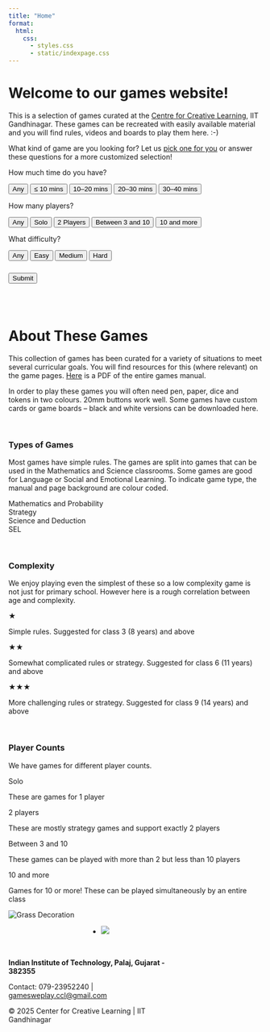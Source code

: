```yaml
---
title: "Home"
format:
  html:
    css: 
      - styles.css
      - static/indexpage.css
---
```


# **Welcome to our games website!**
This is a selection of games curated at the [Centre for Creative Learning](https://ccl.iitgn.ac.in), IIT Gandhinagar. These games can be recreated with easily available material and you will find rules, videos and boards to play them here. :-) \

What kind of game are you looking for? Let us <a href="#" id="lucky-link">pick one for you</a> or answer these questions for a more customized selection! \


```{=html}
<form id="game-filter" style="background: transparent">
  
  <div class="form-group">
    <p class="question-label">How much time do you have?</p>
    <div class="button-group" data-name="time">
      <button type="button" value="" class="selected">Any</button>
      <button type="button" value="10">≤ 10 mins</button>
      <button type="button" value="20">10–20 mins</button>
      <button type="button" value="30">20–30 mins</button>
      <button type="button" value="40">30–40 mins</button>
    </div>
  </div>

  <div class="form-group">
    <p class="question-label">How many players?</p>
    <div class="button-group" data-name="players">
      <button type="button" value="" class="selected">Any</button>
      <button type="button" value="1">Solo</button>
      <button type="button" value="2">2 Players</button>
      <button type="button" value="4">Between 3 and 10</button>
      <button type="button" value="10">10 and more</button>
    </div>
  </div>

  <div class="form-group">
    <p class="question-label">What difficulty?</p>
    <div class="button-group" data-name="difficulty">
      <button type="button" value="" class="selected">Any</button>
      <button type="button" value="easy">Easy</button>
      <button type="button" value="medium">Medium</button>
      <button type="button" value="hard">Hard</button>
    </div>
  </div>

  <div class="form-actions" style="margin-top: 1.5rem;">
    <button type="submit" id="find-button">Submit</button>
  </div>

</form>

<div id="results" style="display: none;">
  <p id="results-content"></p>
</div>
<div id="random-from-filtered-container" style="display: none; text-align: center; margin-top: 1rem;">
  <button id="filtered-random-btn" class="lucky-btn">Pick random from these</button>
</div>

<script src="static/indexpage.js"></script>
```
 
\
\

# **About These Games**
This collection of games has been curated for a variety of situations to meet several curricular goals. You will find resources for this (where relevant) on the game pages. [Here](https://drive.google.com/file/d/1hCDHz6vS9PuA_KgVw0_3o5RFWZhisK7U/view?usp=sharing) is a PDF of the entire games manual. 

In order to play these games you will often need pen, paper, dice and tokens in two colours. 20mm buttons work well. Some games have custom cards or game boards – black and white versions can be downloaded here. \

\

### Types of Games
Most games have simple rules. The games are split into games that can be used in the Mathematics and Science classrooms. Some games are good for Language or Social and Emotional Learning. To indicate game type, the manual and page background are colour coded. \


<span class="color-box" style="background-color: rgb(240, 136, 75);"></span> Mathematics and Probability \
<span class="color-box" style="background-color: #f7ee4c;"></span> Strategy \
<span class="color-box" style="background-color: #b3d34a;"></span> Science and Deduction \
<span class="color-box" style="background-color: #8cd6ea;"></span> SEL \


\

### Complexity
We enjoy playing even the simplest of these so a low complexity game is not just for primary school. However here is a rough correlation between age and complexity.

<!-- We catergorize each game in terms of Complexity. A higher complexity simply means that the rules are more intricate. Each game, regardless of complexity is meant to be enjoyed and played by all. -->

::: {.about-info-grid}
::: {.label}
★
:::
::: {.desc}
Simple rules. Suggested for class 3 (8 years) and above
:::
::: {.label}
★★
:::
::: {.desc}
Somewhat complicated rules or strategy. Suggested for class 6 (11 years) and above
:::
::: {.label}
★★★
:::
::: {.desc}
More challenging rules or strategy. Suggested for class 9 (14 years) and above
:::
:::


\

### Player Counts

We have games for different player counts.


::: {.about-info-grid}
::: {.label}
Solo
:::
::: {.desc}
These are games for 1 player
:::
::: {.label}
2 players
:::
::: {.desc}
These are mostly strategy games and support exactly 2 players
:::
::: {.label}
Between 3 and 10
:::
::: {.desc}
These games can be played with more than 2 but less than 10 players
:::
::: {.label}
10 and more
:::
::: {.desc}
Games for 10 or more! These can be played simultaneously by an entire class
:::
:::



```{=html}
<footer class="footer" style="width=100%;">
  <div class="footer-graphic">
    <img src="static/backgrounds/grass.svg" alt="Grass Decoration">
  </div>

  <div class="nav-footer">

    <div class="nav-footer-left">
      <ul class="footer-items list-unstyled">
        <!-- <li class="nav-item compact" style="margin-right: 1rem;">
          <a href="https://youtube.com/" target="_blank" rel="noopener noreferrer">
            <img src="https://upload.wikimedia.org/wikipedia/commons/0/09/YouTube_full-color_icon_%282017%29.svg" alt="Youtube Logo" class="footer-logo youtube-logo">
          </a>
        </li> -->
        <li class="nav-item compact" style="margin-left: 10rem;">
          <a href="https://iitgn.ac.in/" target="_blank" rel="noopener noreferrer">
            <img src="static/images/iitgn_logo.png" class="footer-logo">
          </a>
        </li>
      </ul>
    </div>

    <div class="nav-footer-center">
      &nbsp;
    </div>

    <div class="nav-footer-right" style="margin-right: 10rem;">
      <p><strong>Indian Institute of Technology, Palaj, Gujarat - 382355</strong></p>
      <p>Contact: 079-23952240 | <a href="mailto:gamesweplay.ccl@gmail.com">gamesweplay.ccl@gmail.com</a></p>
      <p>© 2025 Center for Creative Learning | IIT Gandhinagar</p>
    </div>
    
  </div>
</footer>

```
